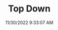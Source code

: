 ---
width: 2000
height: 1333
title: Top Down
description: Top down view of a Backdraft Cobra interior
date: 11/30/2022 9:33:07 AM
cameraMake: Sony
cameraModel: ILCE-7M3
lens: 24-70mm F2.8 DG DN | Art 019
settingsfStop: f/2.8
settingsISO: ISO 320
settingsShutter: 1/80
settingsFocalLength: 61.6 mm
---